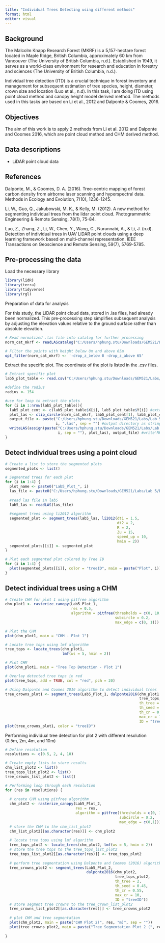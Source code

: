 ```yaml
---
title: "Individual Trees Detecting using different methods"
format: html
editor: visual
---
```


::: panel-tabset
## Background

The Malcolm Knapp Research Forest (MKRF) is a 5,157-hectare forest located in Maple Ridge, British Columbia, approximately 60 km from Vancouver (The University of British Columbia, n.d.). Established in 1949, it serves as a world-class environment for research and education in forestry and sciences (The University of British Columbia, n.d.).

Individual tree detection (ITD) is a crucial technique in forest inventory and management for subsequent estimation of tree species, height, diameter, crown size and location (Luo et al., n.d). In this task, I am doing ITD using point cloud method and canopy height model derived method. The methods used in this tasks are based on Li et al., 2012 and Dalponte & Coomes, 2016.

## Objectives

The aim of this work is to apply 2 methods from Li et al. 2012 and Dalponte and Coomes 2016, which are point cloud method and CHM derived method.

## Data descriptions

-   LiDAR point cloud data

## References

Dalponte, M., & Coomes, D. A. (2016). Tree-centric mapping of forest carbon density from airborne laser scanning and hyperspectral data. Methods in Ecology and Evolution, 7(10), 1236-1245.

Li, W., Guo, Q., Jakubowski, M. K., & Kelly, M. (2012). A new method for segmenting individual trees from the lidar point cloud. Photogrammetric Engineering & Remote Sensing, 78(1), 75-84.

Luo, Z., Zhang, Z., Li, W., Chen, Y., Wang, C., Nurunnabi, A., & Li, J. (n.d). Detection of individual trees in UAV LiDAR point clouds using a deep learning framework based on multi-channel representation. IEEE Transactions on Geoscience and Remote Sensing, 59(7), 5769-5785.
:::

## Pre-processing the data

Load the necessary library

```r
library(lidR)
library(terra)
library(tidyverse)
library(rgl)

```


Preparation of data for analysis

For this study, the LiDAR point cloud data, stored in .las files, had already been normalized. This pre-processing step simplifies subsequent analysis by adjusting the elevation values relative to the ground surface rather than absolute elevation.

```r
# Read normalized .las file into catalog for further processing
norm_cat_mkrf <- readLAScatalog("C:/Users/hphung.stu/Downloads/GEM521/Labs/Lab 2/L2_data/Data/Normalized")

# Filter the points with height below 0m and above 65m
opt_filter(norm_cat_mkrf) <- '-drop_z_below 0 -drop_z_above 65'

```


Extract the specific plot. The coordinate of the plot is listed in the .csv files.

```r
# Extract specific plot
lab5_plot_table <- read.csv("C:/Users/hphung.stu/Downloads/GEM521/Labs/Lab 5/Data/lab5_Plots.csv")

#define the radius
radius <- 154

#use for loop to extract the plots
for (i in 1:nrow(lab5_plot_table)){
  lab5_plot_cent <- c(lab5_plot_table$X[i], lab5_plot_table$Y[i]) #extract plot center coordinates
  plot_las <- clip_circle(norm_cat_mkrf, lab5_plot_cent[1], lab5_plot_cent[2], radius) #clip plot from norm_cat_mkrf
  output_file <- paste("C:/Users/hphung.stu/Downloads/GEM521/Labs/Lab 5/Data/Lab5_Plots/Lab5_Plot_", 
                       i, ".las", sep = "") #output directory as string
  writeLAS(assign(paste("C:/Users/hphung.stu/Downloads/GEM521/Labs/Lab 5/Data/Lab5_Plots/Lab5_Plot_", 
                        i, sep = ""), plot_las), output_file) #write'MKRF_Plot_i' to output dir.
}


```




## Detect individual trees using a point cloud


```r
# Create a list to store the segmented plots
segmented_plots <- list()

# Segmented trees for each plot
for (i in 1:4) {
  plot_name <- paste0("Lab5_Plot_", i)
  las_file <- paste0("C:/Users/hphung.stu/Downloads/GEM521/Labs/Lab 5/Data/Lab5_Plots/", plot_name, ".las")
  
  #read las file in lab5
  lab5_las <- readLAS(las_file)
  
  #segment trees using li2012 algorithm 
  segmented_plot <- segment_trees(lab5_las, li2012(dt1 = 1.5, 
                                                   dt2 = 2, 
                                                   R = 2, 
                                                   Zu = 15, 
                                                   speed_up = 10, 
                                                   hmin = 2))
  segmented_plots[[i]] <- segmented_plot
}

```



```r
# Plot each segmented plot colored by Tree ID
for (i in 1:4) {
  plot(segmented_plots[[i]], color = "treeID", main = paste("Plot", i))
}
```



## Detect individual trees using a CHM


```r
# Create CHM for plot 1 using pitfree algorithm
chm_plot1 <- rasterize_canopy(Lab5_Plot_1,
                              res = 0.5,
                              algorithm = pitfree(thresholds = c(0, 10, 20, 30),
                                                  subcircle = 0.2,
                                                  max_edge = c(0, 1)))

# Plot the CHM
plot(chm_plot1, main = "CHM - Plot 1")

```


```r
# Locate tree tops using lmf algorithm
tree_tops <- locate_trees(chm_plot1,
                          lmf(ws = 5, hmin = 2))

# Plot CHM
plot(chm_plot1, main = "Tree Top Detection - Plot 1")

# Overlay detected tree tops in red
plot(tree_tops, add = TRUE, col = "red", pch = 20)

```


```r
# Using Dalponte and Coomes 2016 algorithm to detect individual trees
tree_crowns_plot1 <- segment_trees(Lab5_Plot_1, dalponte2016(chm_plot1, 
                                                             tree_tops,
                                                             th_tree = 2,
                                                             th_seed = 0.45,
                                                             th_cr = 0.55,
                                                             max_cr = 10,
                                                             ID = "treeID"))
plot(tree_crowns_plot1, color = "treeID")

```


Performing individual tree detection for plot 2 with different resolution (0.5m, 2m, 4m, and 10m)

```r
# Define resolution
resolutions <- c(0.5, 2, 4, 10)

# Create empty lists to store results
chm_list_plot2 <- list()
tree_tops_list_plot2 <- list()
tree_crowns_list_plot2 <- list()

# Performing loop through each resolution
for (res in resolutions) {
  
  # create CHM using pitfree algorithm
  chm_plot2 <- rasterize_canopy(Lab5_Plot_2,
                                res = res,
                                algorithm = pitfree(thresholds = c(0, 10, 20, 30),
                                                    subcircle = 0.2,
                                                    max_edge = c(0,1)))
  # store the CHM to the chm_list_plot2
  chm_list_plot2[[as.character(res)]] <- chm_plot2
  
  # locate tree tops using lmf algorithm
  tree_tops_plot2 <- locate_trees(chm_plot2, lmf(ws = 5, hmin = 2))
  # store the tree tops to the tree_tops_list_plot2
  tree_tops_list_plot2[[as.character(res)]] <- tree_tops_plot2
  
  # perform tree segmentation using Dalponte and Coomes (2016) algorithm
  tree_crowns_plot2 <- segment_trees(Lab5_Plot_2,
                                     dalponte2016(chm_plot2,
                                                  tree_tops_plot2,
                                                  th_tree = 2,
                                                  th_seed = 0.45,
                                                  th_cr = 0.55,
                                                  max_cr = 10,
                                                  ID = "treeID"))
  # store segment tree crowns to the tree_crown_list_plot2
  tree_crowns_list_plot2[[as.character(res)]] <- tree_crowns_plot2
  
  # plot CHM and tree segmentation
  plot(chm_plot2, main = paste("CHM Plot 2(", res, "m)", sep = ""))
  plot(tree_crowns_plot2, main = paste("Tree Segmentation Plot 2 (", res, "m)", sep = ""), color = "treeID")
  
}


```



